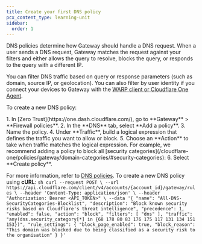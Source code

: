 ```yaml
---
title: Create your first DNS policy
pcx_content_type: learning-unit
sidebar:
  order: 1
---
```



DNS policies determine how Gateway should handle a DNS request. When a user sends a DNS request, Gateway matches the request against your filters and either allows the query to resolve, blocks the query, or responds to the query with a different IP.

You can filter DNS traffic based on query or response parameters (such as domain, source IP, or geolocation). You can also filter by user identity if you connect your devices to Gateway with the [WARP client or Cloudflare One Agent](/learning-paths/secure-internet-traffic/connect-devices-networks/install-agent/).

To create a new DNS policy:

<Tabs syncKey="dashPlusAPI">
<TabItem label="Dashboard">
1. In [Zero Trust](https://one.dash.cloudflare.com/), go to **Gateway** > **Firewall policies**.
2. In the **DNS** tab, select **Add a policy**.
3. Name the policy.
4. Under **Traffic**, build a logical expression that defines the traffic you want to allow or block.
5. Choose an **Action** to take when traffic matches the logical expression. For example, we recommend adding a policy to block all [security categories](/cloudflare-one/policies/gateway/domain-categories/#security-categories):
   <Render
   	file="gateway/policies/block-security-categories"
   	product="cloudflare-one"
   />
6. Select **Create policy**.

For more information, refer to [DNS policies](/cloudflare-one/policies/gateway/dns-policies/).
</TabItem>
<TabItem label="API">
To create a new DNS policy using **cURL**:
	```sh
	curl --request POST \
	  --url https://api.cloudflare.com/client/v4/accounts/{account_id}/gateway/rules \
	  --header 'Content-Type: application/json' \
	  --header "Authorization: Bearer <API_TOKEN>" \
		--data '{
			"name": "All-DNS-SecurityCategories-Blocklist",
				"description": "Block known security risks based on Cloudflare's threat intelligence",
				"precedence": 1,
				"enabled": false,
				"action": "block",
				"filters": [
					"dns"
				],
				"traffic": "any(dns.security_category[*] in {68 178 80 83 176 175 117 131 134 151 153})",
				"rule_settings": {
					"block_page_enabled": true,
					"block_reason": "This domain was blocked due to being classified as a security risk to the organisation"
					}
  	}'
	```
</TabItem>
</Tabs>